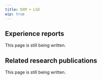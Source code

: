 ---
title: DXM + LSD
wip: true
---

## Experience reports

This page is still being written.

## Related research publications

This page is still being written.

